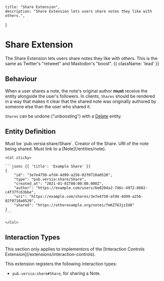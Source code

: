     title: "Share Extension",
    description: "Share Extension lets users share notes they like with others.",
}

# Share Extension

The Share Extension lets users share notes they like with others. This is the same as Twitter's "retweet" and Mastodon's "boost". {{ className: 'lead' }}

## Behaviour

When a user shares a note, the note's original author **must** receive the entity alongside the user's followers. In clients, `Shares` should be rendered in a way that makes it clear that the shared note was originally authored by someone else than the user who shared it.

`Shares` can be undone ("unboosting") with a [Delete](/entities/delete) entity.

## Entity Definition

<Row>
    <Col>
        <Properties>
            <Property name="type" type="string" required={true}>
                Must be `pub.versia:share/Share`.
            </Property>
            <Property name="author" type="URI" required={true} typeLink="/types#uri">
                Creator of the Share.
            </Property>
            <Property name="shared" type="URI" required={true} typeLink="/types#uri">
                URI of the note being shared. Must link to a [Note](/entities/note).
            </Property>
        </Properties>
    </Col>

    <Col sticky>

    ```jsonc {{ 'title': 'Example Share' }}
    {
        "id": "3e7e4750-afd4-4d99-a256-02f0710a0520",
        "type": "pub.versia:share/Share",
        "created_at": "2021-01-01T00:00:00.000Z",
        "author": "https://example.com/users/6e0204a2-746c-4972-8602-c4f37fc63bbe",
        "uri": "https://example.com/shares/3e7e4750-afd4-4d99-a256-02f0710a0520",
        "shared": "https://otherexample.org/notes/fmKZ763jzIU8"
    }
    ```

    </Col>
</Row>

## Interaction Types

<Note>
    This section only applies to implementors of the [Interaction Controls Extension](/extensions/interaction-controls).
</Note>

This extension registers the following interaction types:
- `pub.versia:share#Share`, for sharing a Note.